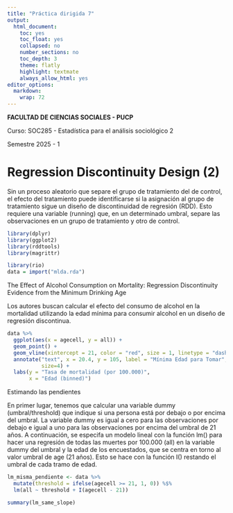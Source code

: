 ```yaml
---
title: "Práctica dirigida 7"
output:
  html_document:
    toc: yes
    toc_float: yes
    collapsed: no
    number_sections: no
    toc_depth: 3
    theme: flatly
    highlight: textmate
    always_allow_html: yes
editor_options: 
  markdown: 
    wrap: 72
---
```


**FACULTAD DE CIENCIAS SOCIALES - PUCP**

Curso: SOC285 - Estadística para el análisis sociológico 2

Semestre 2025 - 1

# **Regression Discontinuity Design (2)**

Sin un proceso aleatorio que separe el grupo de tratamiento del de control, el efecto del tratamiento puede identificarse si la asignación al grupo de tratamiento sigue un diseño de discontinuidad de regresión (RDD). Esto requiere una variable (running) que, en un determinado umbral, separe las observaciones en un grupo de tratamiento y otro de control.

```r
library(dplyr)
library(ggplot2)
library(rddtools)
library(magrittr)
```

```r
library(rio)
data = import("mlda.rda")
```

The Effect of Alcohol Consumption on Mortality: Regression Discontinuity Evidence from the Minimum Drinking Age

Los autores buscan calcular el efecto del consumo de alcohol en la mortalidad utilizando la edad mínima para consumir alcohol en un diseño de regresión discontinua.

```r
data %>% 
  ggplot(aes(x = agecell, y = all)) + 
  geom_point() +
  geom_vline(xintercept = 21, color = "red", size = 1, linetype = "dashed") + 
  annotate("text", x = 20.4, y = 105, label = "Mínima Edad para Tomar",
           size=4) +
  labs(y = "Tasa de mortalidad (por 100.000)",
       x = "Edad (binned)")
```

Estimando las pendientes 

En primer lugar, tenemos que calcular una variable dummy (umbral/threshold) que indique si una persona está por debajo o por encima del umbral. La variable dummy es igual a cero para las observaciones por debajo e igual a uno para las observaciones por encima del umbral de 21 años. A continuación, se especifa un modelo lineal con la función lm() para hacer una regresión de todas las muertes por 100.000 (all) en la variable dummy del umbral y la edad de los encuestados, que se centra en torno al valor umbral de age (21 años). Esto se hace con la función I() restando el umbral de cada tramo de edad.

```r
lm_misma_pendiente <- data %>% 
  mutate(threshold = ifelse(agecell >= 21, 1, 0)) %$% 
  lm(all ~ threshold + I(agecell - 21))

summary(lm_same_slope) 
```

